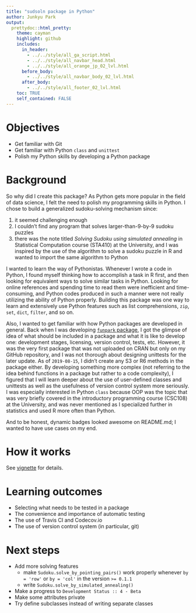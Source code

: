 ```yaml
---
title: "sudsoln package in Python"
author: Junkyu Park
output: 
  prettydoc::html_pretty:
    theme: cayman
    highlight: github
    includes:
      in_header: 
        - ../../style/all_ga_script.html
        - ../../style/all_navbar_head.html
        - ../../style/all_orange_jp_02_lvl.html
      before_body:
        - ../../style/all_navbar_body_02_lvl.html
      after_body:
        - ../../style/all_footer_02_lvl.html
    toc: TRUE
    self_contained: FALSE
---
```



# Objectives

* Get familiar with Git
* Get familiar with Python `class` and `unittest`
* Polish my Python skills by developing a Python package


# Background

So why did I create this package? As Python gets more popular in the field of data science, I felt the need to polish my programming skills in Python. I chose to build a generalized sudoku-solving mechanism since:

1. it seemed challenging enough
2. I couldn't find any program that solves larger-than-9-by-9 sudoku puzzles
3. there was the note titled *Solving Sudoku using simulated annealing* in Statistical Computation course (STA410) at the University, and I was inspired by the use of the algorithm to solve a sudoku puzzle in R and wanted to import the same algorithm to Python


I wanted to learn the way of Pythonistas. Whenever I wrote a code in Python, I found myself thinking how to accomplish a task in R first, and then looking for equivalent ways to solve similar tasks in Python. Looking for online references and spending time to read them were inefficient and time-consuming, and Python codes produced in such a manner were not really utilizing the ability of Python properly. Building this package was one way to learn and extensively use Python features such as list comprehensions, `zip`, `set`, `dict`, `filter`, and so on.

Also, I wanted to get familiar with how Python packages are developed in general. Back when I was developing [`funpark` package](funpark.html), I got the glimpse of idea of what should be included in a package and what it is like to develop one: development stages, licensing, version control, tests, etc. However, it was the very first package that was not uploaded on CRAN but only on my GitHub repository, and I was not thorough about designing unittests for the later update. As of `2019-08-15`, I didn't create any S3 or R6 methods in the package either. By developing something more complex (not referring to the idea behind functions in a package but rather to a code complexity), I figured that I will learn deeper about the use of user-defined classes and unittests as well as the usefulness of version control system more seriously. I was especially interested in Python `class` because OOP was the topic that was very briefly covered in the introductory programming course (CSC108) at the University, and was never mentioned as I specialized further in statistics and used R more often than Python.

And to be honest, dynamic badges looked awesome on README.md; I wanted to have use cases on my end.


# How it works


See [vignette](sudsoln/introduction.html) for details.



# Learning outcomes

* Selecting what needs to be tested in a package
* The convenience and importance of automatic testing
* The use of Travis CI and Codecov.io
* The use of version control system (in particular, git)


# Next steps

* Add more solving features
  + make `Sudoku.solve_by_pointing_pairs()` work properly whenever `by = 'row'` or `by = 'col'` in the version `>= 0.1.1`
  + write `Sudoku.solve_by_simulated_annealing()`
* Make a progress to `Development Status :: 4 - Beta`
* Make some attributes private
* Try define subclasses instead of writing separate classes




